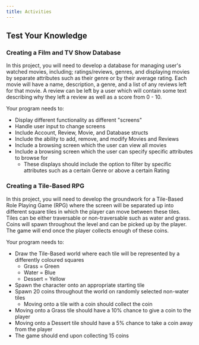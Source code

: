 ```yaml
---
title: Activities
---
```



## Test Your Knowledge

### Creating a Film and TV Show Database

<div class="not-content">
  <YouTube id="1QJMwqHZHlE" params="fs=1&modestbranding=1&rel=0&autoplay=1"/>
</div>

In this project, you will need to develop a database for managing user's watched movies, including; ratings/reviews, genres, and displaying movies by separate attributes such as their genre or by their average rating. Each movie will have a name, description, a genre, and a list of any reviews left for that movie. A review can be left by a user which will contain some text describing why they left a review as well as a score from 0 - 10.

Your program needs to:

- Display different functionality as different "screens"
- Handle user input to change screens
- Include Account, Review, Movie, and Database structs
- Include the ability to add, remove, and modify Movies and Reviews
- Include a browsing screen which the user can view all movies
- Include a browsing screen which the user can specify specific attributes to browse for
  - These displays should include the option to filter by specific attributes such as a certain Genre or above a certain Rating

### Creating a Tile-Based RPG

<div class="not-content">
  <YouTube id="OPMlHHinZPM" params="fs=1&modestbranding=1&rel=0&autoplay=1"/>
</div>

In this project, you will need to develop the groundwork for a Tile-Based Role Playing Game (RPG) where the screen will be separated up into different square tiles in which the player can move between these tiles. Tiles can be either traversable or non-traversable such as water and grass. Coins will spawn throughout the level and can be picked up by the player. The game will end once the player collects enough of these coins.

Your program needs to:

- Draw the Tile-Based world where each tile will be represented by a differently coloured squares
  - Grass = Green
  - Water = Blue
  - Dessert = Yellow
- Spawn the character onto an appropriate starting tile
- Spawn 20 coins throughout the world on randomly selected non-water tiles
  - Moving onto a tile with a coin should collect the coin
- Moving onto a Grass tile should have a 10% chance to give a coin to the player
- Moving onto a Dessert tile should have a 5% chance to take a coin away from the player
- The game should end upon collecting 15 coins

